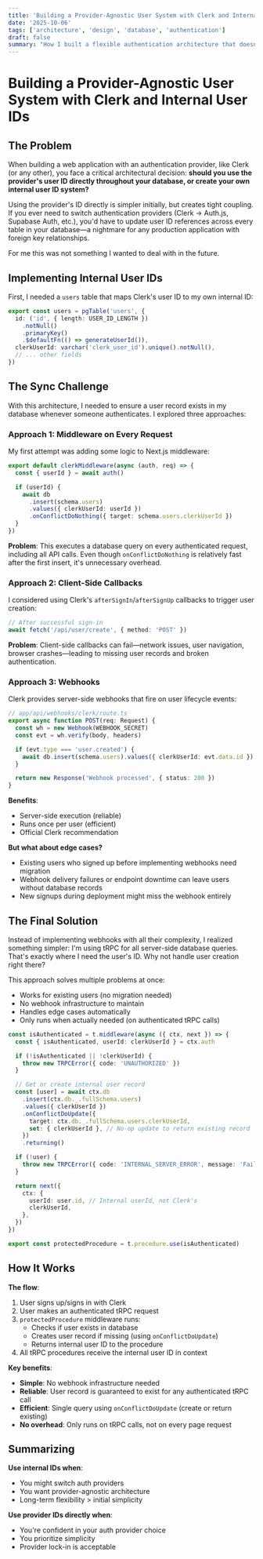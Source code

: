 ```yaml
---
title: 'Building a Provider-Agnostic User System with Clerk and Internal User IDs'
date: '2025-10-06'
tags: ['architecture', 'design', 'database', 'authentication']
draft: false
summary: "How I built a flexible authentication architecture that doesn't lock me into a single auth provider"
---
```


# Building a Provider-Agnostic User System with Clerk and Internal User IDs

## The Problem

When building a web application with an authentication provider, like Clerk (or any other), you face a critical architectural decision: **should you use
the provider's user ID directly throughout your database, or create your own internal user ID system?**

Using the provider's ID directly is simpler initially, but creates tight coupling. If you ever need to switch authentication providers
(Clerk → Auth.js, Supabase Auth, etc.), you'd have to update user ID references across every table in your database—a nightmare for any
production application with foreign key relationships.

For me this was not something I wanted to deal with in the future.

## Implementing Internal User IDs

First, I needed a `users` table that maps Clerk's user ID to my own internal ID:

```typescript
export const users = pgTable('users', {
  id: ('id', { length: USER_ID_LENGTH })
    .notNull()
    .primaryKey()
    .$defaultFn(() => generateUserId()),
  clerkUserId: varchar('clerk_user_id').unique().notNull(),
  // ... other fields
})
```

## The Sync Challenge

With this architecture, I needed to ensure a user record exists in my database whenever someone authenticates. I explored three approaches:

### Approach 1: Middleware on Every Request

My first attempt was adding some logic to Next.js middleware:

```typescript
export default clerkMiddleware(async (auth, req) => {
  const { userId } = await auth()

  if (userId) {
    await db
      .insert(schema.users)
      .values({ clerkUserId: userId })
      .onConflictDoNothing({ target: schema.users.clerkUserId })
  }
})
```

**Problem**: This executes a database query on every authenticated request, including all API calls. Even though `onConflictDoNothing` is
relatively fast after the first insert, it's unnecessary overhead.

### Approach 2: Client-Side Callbacks

I considered using Clerk's `afterSignIn`/`afterSignUp` callbacks to trigger user creation:

```typescript
// After successful sign-in
await fetch('/api/user/create', { method: 'POST' })
```

**Problem**: Client-side callbacks can fail—network issues, user navigation, browser crashes—leading to missing user records and broken
authentication.

### Approach 3: Webhooks

Clerk provides server-side webhooks that fire on user lifecycle events:

```typescript
// app/api/webhooks/clerk/route.ts
export async function POST(req: Request) {
  const wh = new Webhook(WEBHOOK_SECRET)
  const evt = wh.verify(body, headers)

  if (evt.type === 'user.created') {
    await db.insert(schema.users).values({ clerkUserId: evt.data.id }).onConflictDoNothing()
  }

  return new Response('Webhook processed', { status: 200 })
}
```

**Benefits**:

- Server-side execution (reliable)
- Runs once per user (efficient)
- Official Clerk recommendation

**But what about edge cases?**

- Existing users who signed up before implementing webhooks need migration
- Webhook delivery failures or endpoint downtime can leave users without database records
- New signups during deployment might miss the webhook entirely

## The Final Solution

Instead of implementing webhooks with all their complexity, I realized something simpler: I'm using tRPC for all server-side database
queries. That's exactly where I need the user's ID. Why not handle user creation right there?

This approach solves multiple problems at once:

- Works for existing users (no migration needed)
- No webhook infrastructure to maintain
- Handles edge cases automatically
- Only runs when actually needed (on authenticated tRPC calls)

```typescript
const isAuthenticated = t.middleware(async ({ ctx, next }) => {
  const { isAuthenticated, userId: clerkUserId } = ctx.auth

  if (!isAuthenticated || !clerkUserId) {
    throw new TRPCError({ code: 'UNAUTHORIZED' })
  }

  // Get or create internal user record
  const [user] = await ctx.db
    .insert(ctx.db._.fullSchema.users)
    .values({ clerkUserId })
    .onConflictDoUpdate({
      target: ctx.db._.fullSchema.users.clerkUserId,
      set: { clerkUserId }, // No-op update to return existing record
    })
    .returning()

  if (!user) {
    throw new TRPCError({ code: 'INTERNAL_SERVER_ERROR', message: 'Failed to get user' })
  }

  return next({
    ctx: {
      userId: user.id, // Internal userId, not Clerk's
      clerkUserId,
    },
  })
})

export const protectedProcedure = t.procedure.use(isAuthenticated)
```

## How It Works

**The flow**:

1. User signs up/signs in with Clerk
2. User makes an authenticated tRPC request
3. `protectedProcedure` middleware runs:
   - Checks if user exists in database
   - Creates user record if missing (using `onConflictDoUpdate`)
   - Returns internal user ID to the procedure
4. All tRPC procedures receive the internal user ID in context

**Key benefits**:

- **Simple**: No webhook infrastructure needed
- **Reliable**: User record is guaranteed to exist for any authenticated tRPC call
- **Efficient**: Single query using `onConflictDoUpdate` (create or return existing)
- **No overhead**: Only runs on tRPC calls, not on every page request

## Summarizing

**Use internal IDs when**:

- You might switch auth providers
- You want provider-agnostic architecture
- Long-term flexibility > initial simplicity

**Use provider IDs directly when**:

- You're confident in your auth provider choice
- You prioritize simplicity
- Provider lock-in is acceptable
